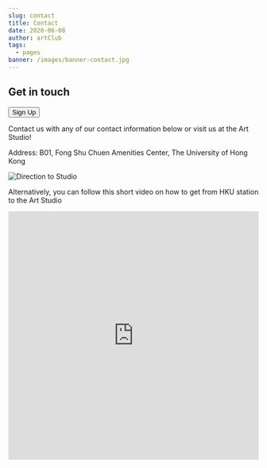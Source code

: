 ```yaml
---
slug: contact
title: Contact
date: 2020-06-08
author: artClub
tags:
  - pages
banner: /images/banner-contact.jpg
---
```


## Get in touch

<a href="https://forms.gle/H2TDBhJv6WUSXRmT7" target="_blank"><button>Sign Up</button></a>

Contact us with any of our contact information below or visit us at the Art Studio!

Address: B01, Fong Shu Chuen Amenities Center, The University of Hong Kong

![Direction to Studio](/images/page-art-studio-direction.png)

Alternatively, you can follow this short video on how to get from HKU station to the Art Studio
<br />
<iframe width="100%" height="500px" src="https://www.youtube.com/embed/8KCgEm9Upy4" title="YouTube video player" frameborder="0" allow="accelerometer; autoplay; clipboard-write; encrypted-media; gyroscope; picture-in-picture" allowfullscreen></iframe>
